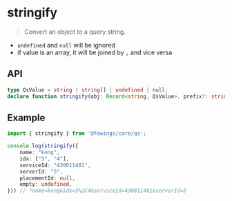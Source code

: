 # stringify

> Convert an object to a query string.

- `undefined` and `null` will be ignored
- if value is an array, it will be joined by `,` and vice versa

## API

```ts
type QsValue = string | string[] | undefined | null;
declare function stringify(obj: Record<string, QsValue>, prefix?: string): string;
```

## Example

```ts
import { stringify } from '@fewings/core/qs';

console.log(stringify({
    name: "kong",
    idx: ["3", "4"],
    serviceId: "430011481",
    serverId: "5",
    placementId: null,
    empty: undefined,
})) // ?name=kong&idx=3%2C4&serviceId=430011481&serverId=5
```
